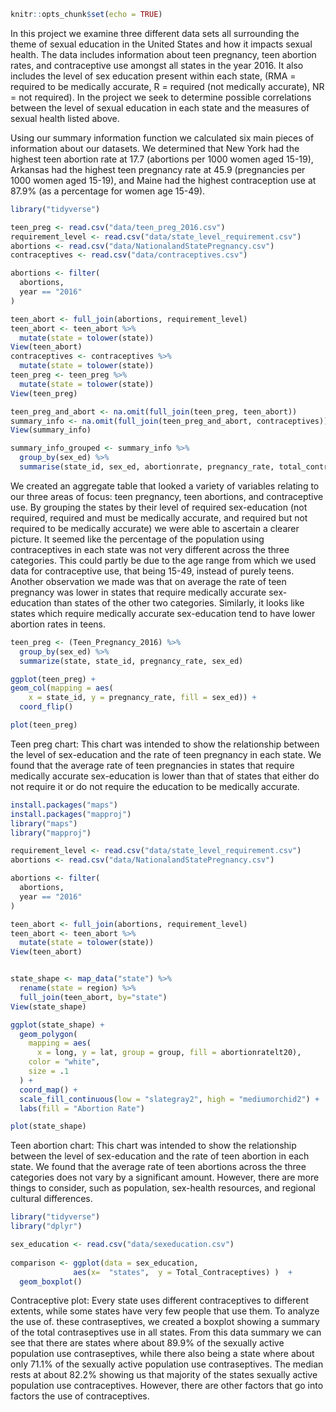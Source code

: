 ```r
knitr::opts_chunk$set(echo = TRUE)
```

In this project we examine three different data sets all surrounding the theme of sexual education in the United States and how it impacts sexual health. The data includes information about teen pregnancy, teen abortion rates, and contraceptive use amongst all states in the year 2016. It also includes the level of sex education present within each state, (RMA = required to be medically accurate, R = required (not medically accurate), NR = not required). In the project we seek to determine possible correlations between the level of sexual education in each state and the measures of sexual health listed above.

Using our summary information function we calculated six main pieces of information about our datasets. We determined that New York had the highest teen abortion rate at 17.7 (abortions per 1000 women aged 15-19), Arkansas had the highest teen pregnancy rate at 45.9 (pregnancies per 1000 women aged 15-19), and Maine had the highest contraception use at 87.9%  (as a percentage for women age 15-49). 

```r
library("tidyverse")

teen_preg <- read.csv("data/teen_preg_2016.csv")
requirement_level <- read.csv("data/state_level_requirement.csv")
abortions <- read.csv("data/NationalandStatePregnancy.csv")
contraceptives <- read.csv("data/contraceptives.csv")

abortions <- filter(
  abortions,
  year == "2016"
)

teen_abort <- full_join(abortions, requirement_level)
teen_abort <- teen_abort %>% 
  mutate(state = tolower(state))
View(teen_abort)
contraceptives <- contraceptives %>% 
  mutate(state = tolower(state))
teen_preg <- teen_preg %>% 
  mutate(state = tolower(state))
View(teen_preg)

teen_preg_and_abort <- na.omit(full_join(teen_preg, teen_abort))
summary_info <- na.omit(full_join(teen_preg_and_abort, contraceptives))
View(summary_info)

summary_info_grouped <- summary_info %>% 
  group_by(sex_ed) %>% 
  summarise(state_id, sex_ed, abortionrate, pregnancy_rate, total_contraceptives)

```

We created an aggregate table that looked a variety of variables relating to our three areas of focus: teen pregnancy, teen abortions, and contraceptive use. By grouping the states by their level of required sex-education (not required, required and must be medically accurate, and required but not required to be medically accurate) we were able to ascertain a clearer picture. It seemed like the percentage of the population using contraceptives in each state was not very different across the three categories. This could partly be due to the age range from which we used data for contraceptive use, that being 15-49, instead of purely teens. Another observation we made was that on average the rate of teen pregnancy was lower in states that require medically accurate sex-education than states of the other two categories. Similarly, it looks like states which require medically accurate sex-education tend to have lower abortion rates in teens.

```r

teen_preg <- (Teen_Pregnancy_2016) %>% 
  group_by(sex_ed) %>% 
  summarize(state, state_id, pregnancy_rate, sex_ed)

ggplot(teen_preg) +
geom_col(mapping = aes(
    x = state_id, y = pregnancy_rate, fill = sex_ed)) +
  coord_flip() 

plot(teen_preg)
```

Teen preg chart: This chart was intended to show the relationship between the level of sex-education and the rate of teen pregnancy in each state. We found that the average rate of teen pregnancies in states that require medically accurate sex-education is lower than that of states that either do not require it or do not require the education to be medically accurate. 

```r

install.packages("maps")
install.packages("mapproj")
library("maps")
library("mapproj")

requirement_level <- read.csv("data/state_level_requirement.csv")
abortions <- read.csv("data/NationalandStatePregnancy.csv")

abortions <- filter(
  abortions,
  year == "2016"
)

teen_abort <- full_join(abortions, requirement_level)
teen_abort <- teen_abort %>% 
  mutate(state = tolower(state))
View(teen_abort)


state_shape <- map_data("state") %>% 
  rename(state = region) %>% 
  full_join(teen_abort, by="state")
View(state_shape)

ggplot(state_shape) +
  geom_polygon(
    mapping = aes(
      x = long, y = lat, group = group, fill = abortionratelt20),
    color = "white",
    size = .1
  ) +
  coord_map() +
  scale_fill_continuous(low = "slategray2", high = "mediumorchid2") +
  labs(fill = "Abortion Rate")

plot(state_shape)
```

Teen abortion chart: This chart was intended to show the relationship between the level of sex-education and the rate of teen abortion in each state. We found that the average rate of teen abortions across the three categories does not vary by a significant amount. However, there are more things to consider, such as population, sex-health resources, and regional cultural differences.

```r
library("tidyverse")
library("dplyr")

sex_education <- read.csv("data/sexeducation.csv")
  
comparison <- ggplot(data = sex_education,
              aes(x=  "states",  y = Total_Contraceptives) )  + 
  geom_boxplot()
```
Contraceptive plot: Every state uses different contraceptives to different extents, while some states have very few people that use them. To analyze the use of. these contraseptives, we created a boxplot showing a summary of the total contraseptives use in all states. From this data summary we can see that there are states where about 89.9% of the sexually active population use contraseptives, while there also being a state where about only 71.1% of the sexually active population use contraseptives. The median rests at about 82.2% showing us that majority of the states sexually active population use contraceptives. However, there are 
other factors that go into factors the use of contraceptives.
